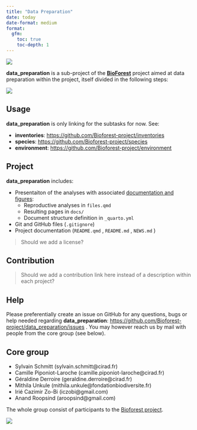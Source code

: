 ```yaml
---
title: "Data Preparation"
date: today
date-format: medium
format: 
  gfm:
    toc: true
    toc-depth: 1
---
```


[![](https://www.repostatus.org/badges/latest/wip.svg)](https://www.repostatus.org/#wip)

**data_preparation** is a sub-project of the [**BioForest**](https://github.com/Bioforest-project) project aimed at data preparation within the project, itself divided in the following steps:

![](diagram.png)

## Usage

**data_preparation** is only linking for the subtasks for now. See:

-   **inventories**: <https://github.com/Bioforest-project/inventories>
-   **species**: <https://github.com/Bioforest-project/species>
-   **environment**: <https://github.com/Bioforest-project/environment>

## Project

**data_preparation** includes:

-   Presentaiton of the analyses with associated [documentation and figures](https://bioforest-project.github.io/data_preparation/):
    -   Reproductive analyses in `files.qmd`
    -   Resulting pages in `docs/`
    -   Document structure definition in `_quarto.yml`
-   Git and GitHub files (`.gitignore`)
-   Project documentation (`README.qmd` , `README.md` , `NEWS.md` )

> Should we add a license?

## Contribution

> Should we add a contribution link here instead of a description within each project?

## Help

Please preferentially create an issue on GitHub for any questions, bugs or help needed regarding **data_preparation**: [https://github.com/Bioforest-project/data_preparation/issues](https://github.com/Bioforest-project/environment/issues){.uri} . You may however reach us by mail with people from the core group (see below).

## Core group

-   Sylvain Schmitt (sylvain.schmitt\@cirad.fr)
-   Camille Piponiot-Laroche (camille.piponiot-laroche\@cirad.fr)
-   Géraldine Derroire (geraldine.derroire\@cirad.fr)
-   Mithila Unkule (mithila.unkule\@fondationbiodiversite.fr)
-   Irié Cazimir Zo-Bi (iczobi\@gmail.com)
-   Anand Roopsind (aroopsind\@gmail.com)

The whole group consist of participants to the [Bioforest project](https://www.fondationbiodiversite.fr/la-frb-en-action/programmes-et-projets/le-cesab/bioforest/).

![](https://www.fondationbiodiversite.fr/wp-content/uploads/2023/10/bioforest-ws1_web.jpeg)
